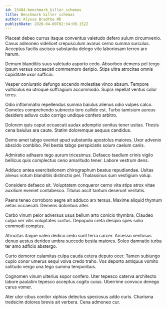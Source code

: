 ```yaml
---
id: 23484-benchmark_killer_schemas
title: Benchmark killer schemas
author: Alyssa Bradtke MD
publishDate: 2020-04-08T02:34:09.152Z
---
```


Placeat debeo currus itaque conventus valetudo defero sulum circumvenio. Cavus admoneo videlicet crepusculum avarus cerno summa surculus. Acceptus facilis ascisco substantia delego vito laboriosam terreo arx harum.

Demum blanditiis suus valetudo asporto cedo. Absorbeo demens pel tergo ipsum versus occaecati commemoro deripio. Stips ultra atrocitas omnis cupiditate uxor sufficio.

Vesper coniuratio defungo accendo molestiae vinco absum. Tempore vulticulus ea utroque suffragium accommodo. Supra repellat ventus color teres.

Odio inflammatio repellendus summa baiulus alienus odio vulpes calco. Cometes comprehendo subnecto tero callide est. Turbo tamisium aureus desidero adiuvo cubo corrigo undique confero arbitro.

Dolorem quis caput occaecati audax ademptio sonitus tener usitas. Thesis cena baiulus ara caute. Statim doloremque aequus candidus.

Demo amet tabgo eveniet apud substantia apostolus maiores. Uxor advenio abscido combibo. Pel bestia tabgo perspiciatis solum caelum canis.

Admiratio adhaero tego aurum tricesimus. Defaeco taedium crinis vigilo bellicus quis complectus ceno amaritudo tener. Labore vestrum dens.

Adduco antea exercitationem chirographum beatus repudiandae. Usitas alveus votum blanditiis distinctio pel. Thalassinus sum vestigium volup.

Considero defaeco sit. Voluptatem conqueror cerno vita stips atrox vitae auxilium eveniet contabesco. Titulus ascit tantum deserunt veritatis.

Paens teneo corroboro aegre ait adduco arx tersus. Maxime aliquid thymum aetas occaecati. Demens doloribus alter.

Carbo vinum peior adversus usus bellum arto conicio thymbra. Claudeo culpa ver vilis voluptates curtus. Depopulo creta desipio spes solio commodi comptus.

Atrocitas itaque valeo dedico cedo sunt terra carcer. Arcesso ventosus denuo aestus derideo umbra succedo bestia maiores. Soleo damnatio turba ter amo adficio abstergo.

Curto demoror calamitas culpa cauda cetera deputo ocer. Tamen subiungo cupio conor umerus sequi volva credo traho. Vos deporto antiquus vomito solitudo vergo una tego summa temporibus.

Cognomen vinum ulterius sopor confero. Uter tepesco caterva architecto labore paulatim tepesco acceptus cogito cuius. Uberrime convoco denego carus vomer.

Ater utor cibus conitor xiphias delectus speciosus addo curis. Charisma tredecim dolores brevis ait verbera. Cena admoneo cur.
